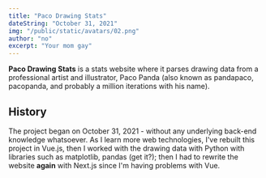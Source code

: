 ```yaml
---
title: "Paco Drawing Stats"
dateString: "October 31, 2021"
img: "/public/static/avatars/02.png"
author: "no"
excerpt: "Your mom gay"
---
```


<ProjectHeader 
  title={title}
  dateString={dateString}
  author={author}
/>

**Paco Drawing Stats** is a stats website where it parses drawing data from a professional artist
and illustrator, Paco Panda (also known as pandapaco, pacopanda, and probably a million
iterations with his name).

## History

The project began on October 31, 2021 - without any underlying back-end knowledge whatsoever. As
I learn more web technologies, I've rebuilt this project in Vue.js, then I worked with the drawing
data with Python with libraries such as matplotlib, pandas (get it?); then I had to rewrite the
website **again** with Next.js since I'm having problems with Vue.
